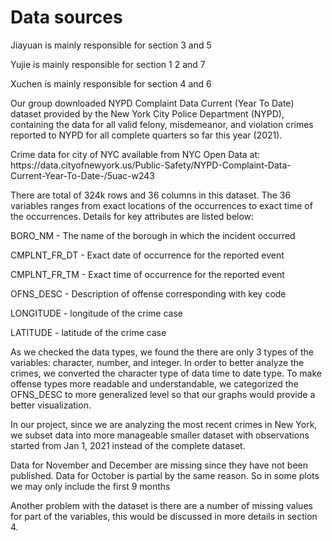 # Data sources



Jiayuan is mainly responsible for section 3 and 5

Yujie is mainly responsible for section 1 2 and 7

Xuchen is mainly responsible for section 4 and 6

Our group downloaded NYPD Complaint Data Current (Year To Date) dataset provided by the New York City Police Department (NYPD), containing the data for all valid felony, misdemeanor, and violation crimes reported to NYPD for all complete quarters so far this year (2021). 

Crime data for city of NYC available from NYC Open Data at: https://data.cityofnewyork.us/Public-Safety/NYPD-Complaint-Data-Current-Year-To-Date-/5uac-w243 

There are total of 324k rows and 36 columns in this dataset. The 36 variables ranges from exact locations of the occurrences to exact time of the occurrences. Details for key attributes are listed below:



BORO_NM	- The name of the borough in which the incident occurred

CMPLNT_FR_DT - Exact date of occurrence for the reported event

CMPLNT_FR_TM - Exact time of occurrence for the reported event

OFNS_DESC	- Description of offense corresponding with key code

LONGITUDE - longitude of the crime case

LATITUDE - latitude of the crime case


As we checked the data types, we found the there are only 3 types of the variables: character, number, and integer. In order to better analyze the crimes, we converted the character type of data time to date type. To make offense types more readable and understandable, we categorized the OFNS_DESC to more generalized level so that our graphs would provide a better visualization.

In our project, since we are analyzing the most recent crimes in New York, we subset data into more manageable smaller dataset with observations started from Jan 1, 2021 instead of the complete dataset. 

Data for November and December are missing since they have not been published. Data for October is partial by the same reason. So in some plots we may only include the first 9 months

Another problem with the dataset is there are a number of missing values for part of the variables, this would be discussed in more details in section 4. 

